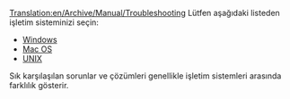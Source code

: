 [[Translation:en/Archive/Manual/Troubleshooting]]
{{tr/Manual/İçindekiler}}
Lütfen aşağıdaki listeden işletim sisteminizi seçin:

* [[en/Archive/Manual/Troubleshooting Windows|Windows]]
* [[en/Problem/Mac|Mac OS]]
* [[en/Archive/Manual/Troubleshooting Unix|UNIX]]

Sık karşılaşılan sorunlar ve çözümleri genellikle işletim sistemleri arasında farklılık gösterir.